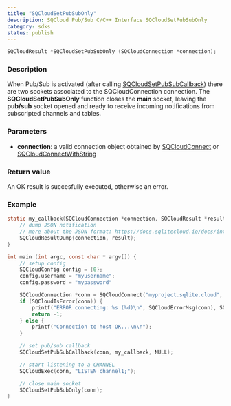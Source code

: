 ```yaml
---
title: "SQCloudSetPubSubOnly"
description: SQCloud Pub/Sub C/C++ Interface SQCloudSetPubSubOnly
category: sdks
status: publish
---
```


```c
SQCloudResult *SQCloudSetPubSubOnly (SQCloudConnection *connection);
```

### Description
When Pub/Sub is activated (after calling [SQCloudSetPubSubCallback](/docs/sdks/c/sqcloudsetpubsubcallback)) there are two sockets associated to the SQCloudConnection connection.  The **SQCloudSetPubSubOnly** function closes the **main** socket, leaving the **pub/sub** socket opened and ready to receive incoming notifications from subscripted channels and tables.

### Parameters
* **connection**: a valid connection object obtained by [SQCloudConnect](/docs/sdks/c/sqcloudconnect) or [SQCloudConnectWithString](/docs/sdks/c/sqcloudconnectwithstring)

### Return value
An OK result is succesfully executed, otherwise an error.

### Example
```c
static my_callback(SQCloudConnection *connection, SQCloudResult *result, void *data) {
    // dump JSON notification
    // more about the JSON format: https://docs.sqlitecloud.io/docs/introduction/pubsub_payload
    SQCloudResultDump(connection, result);
}

int main (int argc, const char * argv[]) {
    // setup config
    SQCloudConfig config = {0};
    config.username = "myusername";
    config.password = "mypassword"

    SQCloudConnection *conn = SQCloudConnect("myproject.sqlite.cloud", SQCLOUD_DEFAULT_PORT, &config);
    if (SQCloudIsError(conn)) {
        printf("ERROR connecting: %s (%d)\n", SQCloudErrorMsg(conn), SQCloudErrorCode(conn));
        return -1;
    } else {
        printf("Connection to host OK...\n\n");
    }

    // set pub/sub callback
    SQCloudSetPubSubCallback(conn, my_callback, NULL);

    // start listening to a CHANNEL
    SQCloudExec(conn, "LISTEN channel1;");

    // close main socket
    SQCloudSetPubSubOnly(conn);
}
```